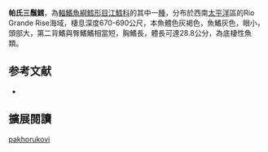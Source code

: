 {{Speciesbox
| image = 
| image_width = 250px
| image_caption = 
| status = NE
| status_system = IUCN3.1
| genus = Gaidropsarus
| species = pakhorukovi
| authority = [[Shcherbachevl|Shcherbachevl]], 1995
| synonyms = 
}}
'''帕氏三鬚鱈'''，為[[輻鰭魚綱|輻鰭魚綱]][[鱈形目|鱈形目]][[江鱈科|江鱈科]]的其中一[[種|種]]，分布於西南[[太平洋|太平洋]]區的Rio Grande Rise海域，棲息深度670-690公尺，本魚體色灰褐色，魚鰭灰色，眼小，頭部大，第二背鰭與臀鰭鰭相當短，胸鰭長，體長可達28.8公分，為底棲性魚類。

== 参考文献 ==
{{reflist}}
*{{FishBase_species|genus=Gaidropsarus|species=pakhorukovi|year=2012|month=7}}

== 擴展閱讀 == 
{{refbegin}}
{{wikispecies-inline|Gaidropsarus pakhorukovi|帕氏三鬚鱈}}
{{refend}}
{{Taxonbar|from=Q930233}}

[[Category:三鬚鱈屬|pakhorukovi]]


{{魚類小作品}}